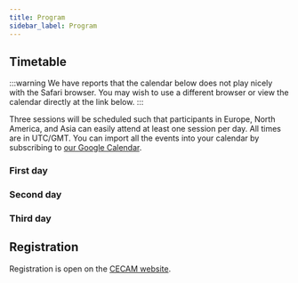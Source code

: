 ```yaml
---
title: Program
sidebar_label: Program
---
```



## Timetable

:::warning
We have reports that the calendar below does not play nicely with the Safari browser. You may wish to use a different browser or view the calendar directly at the link below.
:::

Three sessions will be scheduled such that participants in Europe, North America, and Asia can easily attend at least one session per day. All times are in UTC/GMT. You can import all the events into your calendar by subscribing to [our Google Calendar](https://calendar.google.com/calendar/ical/7i8i4lb012dsglucaclv8avfo8%40group.calendar.google.com/public/basic.ics).

### First day

<div>
  <Calendar currentDate="2022-2-7" startHour="14" endHour="23" />
</div>

### Second day

<div>
  <Calendar currentDate="2022-2-8" startHour="9" endHour="23" />
</div>

### Third day

<div>
  <Calendar currentDate="2022-2-9" startHour="9" endHour="17" />
</div>

## Registration

Registration is open on the [CECAM website](https://www.cecam.org/workshop-details/1165).
